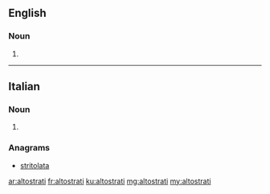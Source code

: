 ==English==

===Noun===
{{head|en}}

# {{plural of|altostratus}}

----

==Italian==

===Noun===
{{head|it}} {{m}}

# {{plural of|altostrato|lang=it}}

===Anagrams===
* [[stritolata#Italian|stritolata]]

[[ar:altostrati]]
[[fr:altostrati]]
[[ku:altostrati]]
[[mg:altostrati]]
[[my:altostrati]]